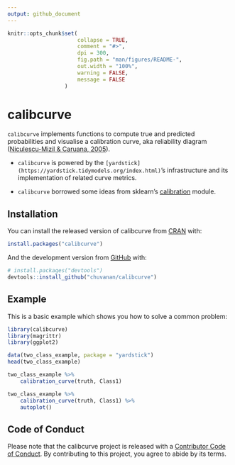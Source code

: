 ```yaml
---
output: github_document
---
```


<!-- README.md is generated from README.Rmd. Please edit that file -->

```r
knitr::opts_chunk$set(
                      collapse = TRUE,
                      comment = "#>",
                      dpi = 300, 
                      fig.path = "man/figures/README-",
                      out.width = "100%",
                      warning = FALSE,
                      message = FALSE
                  )
```

# calibcurve

<!-- badges: start -->
<!-- badges: end -->

`calibcurve` implements functions to compute true and predicted probabilities
and visualise a calibration curve, aka reliability diagram ([Niculescu-Mizil &
Caruana, 2005](https://dl.acm.org/doi/10.1145/1102351.1102430)).

* `calibcurve` is powered by the `[yardstick](https://yardstick.tidymodels.org/index.html)`'s 
  infrastructure and its implementation of related curve metrics.
  
* `calibcurve` borrowed some ideas from sklearn's [calibration](https://scikit-learn.org/stable/modules/generated/sklearn.calibration.calibration_curve.html#sklearn.calibration.calibration_curve) module.

## Installation

You can install the released version of calibcurve from
[CRAN](https://CRAN.R-project.org) with:

``` r
install.packages("calibcurve")
```

And the development version from [GitHub](https://github.com/) with:

``` r
# install.packages("devtools")
devtools::install_github("chuvanan/calibcurve")
```
## Example

This is a basic example which shows you how to solve a common problem:

```r
library(calibcurve)
library(magrittr)
library(ggplot2)

data(two_class_example, package = "yardstick")
head(two_class_example)

two_class_example %>%
    calibration_curve(truth, Class1)

two_class_example %>%
    calibration_curve(truth, Class1) %>%
    autoplot()
```

## Code of Conduct

Please note that the calibcurve project is released with a [Contributor Code of
Conduct](https://contributor-covenant.org/version/2/0/CODE_OF_CONDUCT.html). By
contributing to this project, you agree to abide by its terms.
